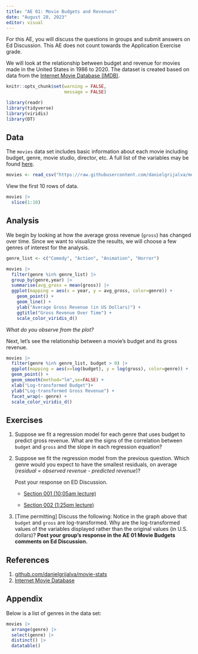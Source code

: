 ```yaml
---
title: "AE 01: Movie Budgets and Revenues"
date: "August 28, 2023"
editor: visual
---
```


::: callout-important
For this AE, you will discuss the questions in groups and submit answers on Ed Discussion. This AE does not count towards the Application Exercise grade.
:::

We will look at the relationship between budget and revenue for movies made in the United States in 1986 to 2020. The dataset is created based on data from the [Internet Movie Database (IMDB)](https://www.imdb.com/).

```r
knitr::opts_chunk$set(warning = FALSE, 
                      message = FALSE)
```

```r
library(readr)
library(tidyverse)
library(viridis)
library(DT)
```

## Data

The `movies` data set includes basic information about each movie including budget, genre, movie studio, director, etc. A full list of the variables may be found [here](https://github.com/danielgrijalva/movie-stats).

```r
movies <- read_csv("https://raw.githubusercontent.com/danielgrijalva/movie-stats/master/movies.csv")
```

View the first 10 rows of data.

```r
movies |>
  slice(1:10)
```

## Analysis

We begin by looking at how the average gross revenue (`gross`) has changed over time. Since we want to visualize the results, we will choose a few genres of interest for the analysis.

```r
genre_list <- c("Comedy", "Action", "Animation", "Horror")
```

```r
movies |>
  filter(genre %in% genre_list) |> 
  group_by(genre,year) |>
  summarise(avg_gross = mean(gross)) |>
  ggplot(mapping = aes(x = year, y = avg_gross, color=genre)) +
    geom_point() + 
    geom_line() +
    ylab("Average Gross Revenue (in US Dollars)") +
    ggtitle("Gross Revenue Over Time") +
    scale_color_viridis_d()
```

::: {.callout-note appearance="simple"}
*What do you observe from the plot?*
:::

Next, let's see the relationship between a movie's budget and its gross revenue.

```r
movies |>
  filter(genre %in% genre_list, budget > 0) |> 
  ggplot(mapping = aes(x=log(budget), y = log(gross), color=genre)) +
  geom_point() +
  geom_smooth(method="lm",se=FALSE) + 
  xlab("Log-transformed Budget")+
  ylab("Log-transformed Gross Revenue") +
  facet_wrap(~ genre) + 
  scale_color_viridis_d()
```

## Exercises

1.  Suppose we fit a regression model for each genre that uses budget to predict gross revenue. What are the signs of the correlation between `budget` and `gross` and the slope in each regression equation?

2.  Suppose we fit the regression model from the previous question. Which genre would you expect to have the smallest residuals, on average (*residual = observed revenue - predicted revenue*)?

    Post your response on ED Discussion.

    -   [Section 001 (10:05am lecture)](https://edstem.org/us/courses/44523/discussion/3344010)

    -   [Section 002 (1:25pm lecture)](https://edstem.org/us/courses/44523/discussion/3344021)

3.  \[Time permitting\] Discuss the following: Notice in the graph above that `budget` and `gross` are log-transformed. Why are the log-transformed values of the variables displayed rather than the original values (in U.S. dollars)? **Post your group's response in the AE 01 Movie Budgets comments on Ed Discussion.**

## References

1.  [github.com/danielgrijalva/movie-stats](https://github.com/danielgrijalva/movie-stats){.uri}
2.  [Internet Movie Database](https://www.imdb.com/)

## Appendix

Below is a list of genres in the data set:

```r
movies |> 
  arrange(genre) |> 
  select(genre) |>
  distinct() |>
  datatable()
```
